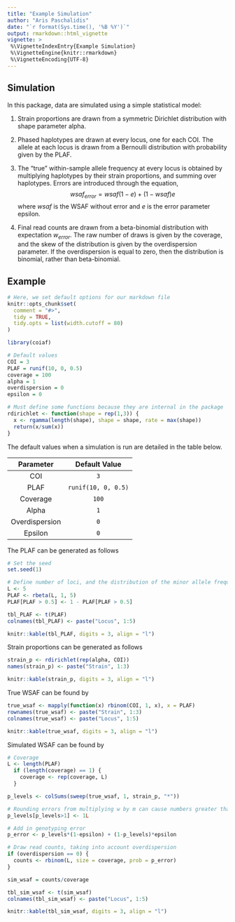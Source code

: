 ```yaml
---
title: "Example Simulation"
author: "Aris Paschalidis"
date: "`r format(Sys.time(), '%B %Y')`"
output: rmarkdown::html_vignette
vignette: >
 %\VignetteIndexEntry{Example Simulation}
 %\VignetteEngine{knitr::rmarkdown}
 %\VignetteEncoding{UTF-8}
---
```


## Simulation

In this package, data are simulated using a simple statistical model:

1. Strain proportions are drawn from a symmetric Dirichlet distribution with 
shape parameter alpha.

1. Phased haplotypes are drawn at every locus, one for each COI. The allele at 
each locus is drawn from a Bernoulli distribution with probability given by the 
PLAF.

1. The "true" within-sample allele frequency at every locus is obtained by 
multiplying haplotypes by their strain proportions, and summing over haplotypes.
Errors are introduced through the equation,
$$wsaf_{error} = wsaf(1-e) + (1-wsaf)e$$ 
where $wsaf$ is the WSAF without error and $e$ is the error parameter epsilon.

1. Final read counts are drawn from a beta-binomial distribution with 
expectation $w_{error}$. The raw number of draws is given by the coverage, and 
the skew of the distribution is given by the overdispersion parameter. If the
overdispersion is equal to zero, then the distribution is binomial, rather 
than beta-binomial.

## Example

```r
# Here, we set default options for our markdown file
knitr::opts_chunk$set(
  comment = "#>",
  tidy = TRUE,
  tidy.opts = list(width.cutoff = 80)
)

library(coiaf)

# Default values
COI = 3
PLAF = runif(10, 0, 0.5)
coverage = 100
alpha = 1
overdispersion = 0
epsilon = 0

# Must define some functions because they are internal in the package
rdirichlet <- function(shape = rep(1,3)) {
  x <- rgamma(length(shape), shape = shape, rate = max(shape))
  return(x/sum(x))
}
```

The default values when a simulation is run are detailed in the table below.

| Parameter       | Default Value         |
|:---------------:|:---------------------:|
| COI             | `3`                   |
| PLAF            | `runif(10, 0, 0.5)` |
| Coverage        | `100`                 |
| Alpha           | `1`                   |
| Overdispersion  | `0`                   |
| Epsilon         | `0`                   |


The PLAF can be generated as follows
```r
# Set the seed
set.seed(1)

# Define number of loci, and the distribution of the minor allele frequencies
L <- 5
PLAF <- rbeta(L, 1, 5)
PLAF[PLAF > 0.5] <- 1 - PLAF[PLAF > 0.5]

tbl_PLAF <- t(PLAF)
colnames(tbl_PLAF) <- paste("Locus", 1:5)

knitr::kable(tbl_PLAF, digits = 3, align = "l")
```

Strain proportions can be generated as follows
```r
strain_p <- rdirichlet(rep(alpha, COI))
names(strain_p) <- paste("Strain", 1:3)

knitr::kable(strain_p, digits = 3, align = "l")
```

True WSAF can be found by
```r
true_wsaf <- mapply(function(x) rbinom(COI, 1, x), x = PLAF)
rownames(true_wsaf) <- paste("Strain", 1:3)
colnames(true_wsaf) <- paste("Locus", 1:5)

knitr::kable(true_wsaf, digits = 3, align = "l")
```

Simulated WSAF can be found by
```r
# Coverage
L <- length(PLAF)
  if (length(coverage) == 1) {
    coverage <- rep(coverage, L)
  }

p_levels <- colSums(sweep(true_wsaf, 1, strain_p, "*"))

# Rounding errors from multiplying w by m can cause numbers greater than 1
p_levels[p_levels>1] <- 1L

# Add in genotyping error
p_error <- p_levels*(1-epsilon) + (1-p_levels)*epsilon

# Draw read counts, taking into account overdispersion
if (overdispersion == 0) {
  counts <- rbinom(L, size = coverage, prob = p_error)
}

sim_wsaf = counts/coverage

tbl_sim_wsaf <- t(sim_wsaf)
colnames(tbl_sim_wsaf) <- paste("Locus", 1:5)

knitr::kable(tbl_sim_wsaf, digits = 3, align = "l")
```
